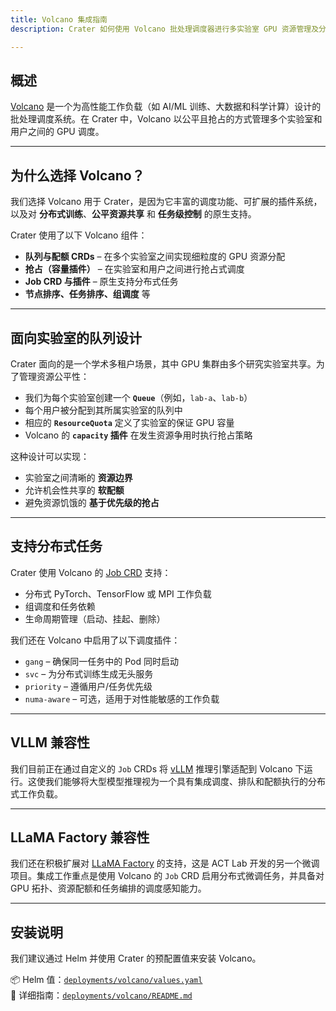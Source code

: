 ```yaml
---
title: Volcano 集成指南
description: Crater 如何使用 Volcano 批处理调度器进行多实验室 GPU 资源管理及分布式工作负载。

---
```


## 概述

[Volcano](https://volcano.sh/zh/) 是一个为高性能工作负载（如 AI/ML 训练、大数据和科学计算）设计的批处理调度系统。在 Crater 中，Volcano 以公平且抢占的方式管理多个实验室和用户之间的 GPU 调度。

---

## 为什么选择 Volcano？

我们选择 Volcano 用于 Crater，是因为它丰富的调度功能、可扩展的插件系统，以及对 **分布式训练**、**公平资源共享** 和 **任务级控制** 的原生支持。

Crater 使用了以下 Volcano 组件：

- **队列与配额 CRDs** – 在多个实验室之间实现细粒度的 GPU 资源分配
- **抢占（容量插件）** – 在实验室和用户之间进行抢占式调度
- **Job CRD 与插件** – 原生支持分布式任务
- **节点排序、任务排序、组调度** 等

---

## 面向实验室的队列设计

Crater 面向的是一个学术多租户场景，其中 GPU 集群由多个研究实验室共享。为了管理资源公平性：

- 我们为每个实验室创建一个 **`Queue`**（例如，`lab-a`、`lab-b`）
- 每个用户被分配到其所属实验室的队列中
- 相应的 **`ResourceQuota`** 定义了实验室的保证 GPU 容量
- Volcano 的 **`capacity` 插件** 在发生资源争用时执行抢占策略

这种设计可以实现：

- 实验室之间清晰的 **资源边界**
- 允许机会性共享的 **软配额**
- 避免资源饥饿的 **基于优先级的抢占**

---

## 支持分布式任务

Crater 使用 Volcano 的 [Job CRD](https://volcano.sh/zh/docs/job-tutorial/) 支持：

- 分布式 PyTorch、TensorFlow 或 MPI 工作负载
- 组调度和任务依赖
- 生命周期管理（启动、挂起、删除）

我们还在 Volcano 中启用了以下调度插件：

- `gang` – 确保同一任务中的 Pod 同时启动
- `svc` – 为分布式训练生成无头服务
- `priority` – 遵循用户/任务优先级
- `numa-aware` – 可选，适用于对性能敏感的工作负载

---

## VLLM 兼容性

我们目前正在通过自定义的 `Job` CRDs 将 [vLLM](https://github.com/vllm-project/vllm) 推理引擎适配到 Volcano 下运行。这使我们能够将大型模型推理视为一个具有集成调度、排队和配额执行的分布式工作负载。

---

## LLaMA Factory 兼容性

我们还在积极扩展对 [LLaMA Factory](https://github.com/hiyouga/LLaMA-Factory) 的支持，这是 ACT Lab 开发的另一个微调项目。集成工作重点是使用 Volcano 的 `Job` CRD 启用分布式微调任务，并具备对 GPU 拓扑、资源配额和任务编排的调度感知能力。

---

## 安装说明

我们建议通过 Helm 并使用 Crater 的预配置值来安装 Volcano。

📦 Helm 值：[`deployments/volcano/values.yaml`](../deployments/volcano/values.yaml)  
📖 详细指南：[`deployments/volcano/README.md`](../deployments/volcano/README.md)